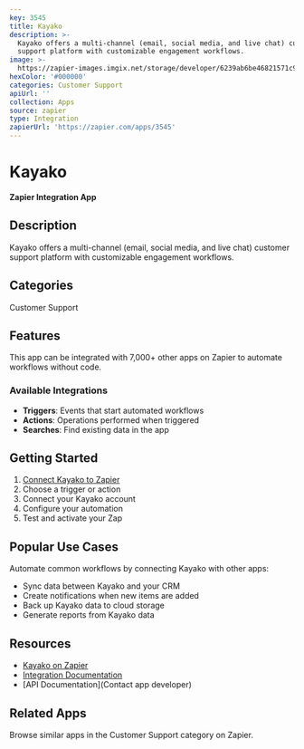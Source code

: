 ```yaml
---
key: 3545
title: Kayako
description: >-
  Kayako offers a multi-channel (email, social media, and live chat) customer
  support platform with customizable engagement workflows.
image: >-
  https://zapier-images.imgix.net/storage/developer/6239ab6be46821571c99924e371659d2_2.png?auto=format%2Ccompress&ixlib=python-3.0.0&q=50
hexColor: '#000000'
categories: Customer Support
apiUrl: ''
collection: Apps
source: zapier
type: Integration
zapierUrl: 'https://zapier.com/apps/3545'
---
```

# Kayako

**Zapier Integration App**

## Description

Kayako offers a multi-channel (email, social media, and live chat) customer support platform with customizable engagement workflows.

## Categories

Customer Support

## Features

This app can be integrated with 7,000+ other apps on Zapier to automate workflows without code.

### Available Integrations

- **Triggers**: Events that start automated workflows
- **Actions**: Operations performed when triggered
- **Searches**: Find existing data in the app

## Getting Started

1. [Connect Kayako to Zapier](https://zapier.com/apps/3545)
2. Choose a trigger or action
3. Connect your Kayako account
4. Configure your automation
5. Test and activate your Zap

## Popular Use Cases

Automate common workflows by connecting Kayako with other apps:

- Sync data between Kayako and your CRM
- Create notifications when new items are added
- Back up Kayako data to cloud storage
- Generate reports from Kayako data

## Resources

- [Kayako on Zapier](https://zapier.com/apps/3545)
- [Integration Documentation](https://zapier.com/apps/3545/integrations)
- [API Documentation](Contact app developer)

## Related Apps

Browse similar apps in the Customer Support category on Zapier.
